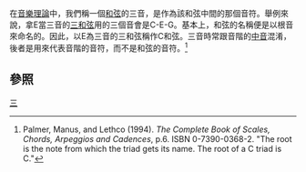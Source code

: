 {{expand|time=2014-02-07T13:23:24+00:00}}

在[[音樂理論|音樂理論]]中，我們稱一個[[和弦|和弦]]的三音，是作為該和弦中間的那個音符。舉例來說，拿E當三音的[[三和弦|三和弦]]用的三個音會是C-E-G。基本上，和弦的名稱便是以根音來命名的。因此，以E為三音的三和弦稱作C和弦。三音時常跟音階的[[中音|中音]]混淆，後者是用來代表音階的音符，而不是和弦的音符。<ref>Palmer, Manus, and Lethco (1994). ''The Complete Book of Scales, Chords, Arpeggios and Cadences'', p.6. ISBN 0-7390-0368-2. "The root is the note from which the triad gets its name. The root of a C triad is C."</ref>

==參照==
{{Reflist}}

{{Music-stub}}
[[Category:音樂理論|三]]